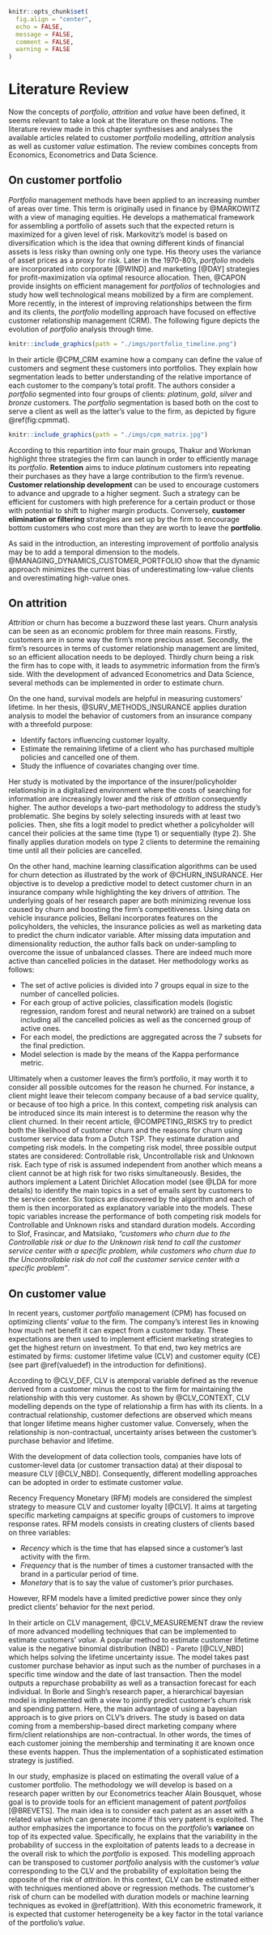 ```r
knitr::opts_chunk$set(
  fig.align = "center", 
  echo = FALSE, 
  message = FALSE, 
  comment = FALSE, 
  warning = FALSE
)
```

# Literature Review {#literature}

Now the concepts of *portfolio*, *attrition* and *value* have been defined, it seems relevant to take a look at the literature on these notions. The literature review made in this chapter synthesises and analyses the available articles related to customer *portfolio* modelling, *attrition* analysis as well as customer *value* estimation. The review combines concepts from Economics, Econometrics and Data Science. 

## On customer portfolio {#portfolio}

*Portfolio* management methods have been applied to an increasing number of areas over time. This term is originally used in finance by @MARKOWITZ with a view of managing equities. He develops a mathematical framework for assembling a portfolio of assets such that the expected return is maximized for a given level of risk. Markovitz's model is based on diversification which is the idea that owning different kinds of financial assets is less risky than owning only one type. His theory uses the variance of asset prices as a proxy for risk. Later in the 1970-80's, *portfolio* models are incorporated into corporate [@WIND] and marketing [@DAY] strategies for profit-maximization via optimal resource allocation. Then, @CAPON provide insights on efficient management for *portfolios* of technologies and study how well technological means mobilized by a firm are complement. More recently, in the interest of improving relationships between the firm and its clients, the *portfolio* modelling approach have focused on effective customer relationship management (CRM).  The following figure depicts the evolution of *portfolio* analysis through time.

```r
knitr::include_graphics(path = "./imgs/portfolio_timeline.png")
```

In their article @CPM_CRM examine how a company can define the
value of customers and segment these customers into portfolios. They explain how segmentation leads to better understanding of the relative importance of each customer to the company's total profit. The authors consider a *portfolio* segmented into four groups of clients: *platinum*, *gold*, *silver* and *bronze* customers. The *portfolio* segmentation is based both on the cost to serve a client as well as the latter's value to the firm, as depicted by figure \@ref(fig:cpmmat). 

```r
knitr::include_graphics(path = "./imgs/cpm_matrix.jpg")
```

According to this repartition into four main groups, Thakur and Workman highlight three strategies the firm can launch in order to efficiently manage its *portfolio*. **Retention** aims to induce *platinum* customers into repeating their purchases as they have a large contribution to the firm's revenue. **Customer relationship development** can be used to encourage customers to advance and upgrade to a higher segment. Such a strategy can be efficient for customers with high preference for a certain product or those with potential to shift to higher margin products. Conversely, **customer elimination or filtering** strategies are set up by the firm to encourage bottom customers who cost more than they are worth to leave the **portfolio**.

As said in the introduction, an interesting improvement of portfolio analysis may be to add a temporal dimension to the models. @MANAGING_DYNAMICS_CUSTOMER_PORTFOLIO show that the dynamic approach minimizes the current bias of underestimating low-value clients and overestimating high-value ones.


## On attrition {#attrition}

*Attrition* or churn has become a buzzword these last years. Churn analysis can be seen as an economic problem for three main reasons. Firstly, customers are in some way the firm's more precious asset. Secondly, the firm's resources in terms of customer relationship management are limited, so an efficient allocation needs to be deployed. Thirdly churn being a risk the firm has to cope with, it leads to asymmetric information from the firm's side. With the development of advanced Econometrics and Data Science, several methods can be implemented in order to estimate churn. 

On the one hand, survival models are helpful in measuring customers' lifetime. In her thesis, @SURV_METHODS_INSURANCE applies duration analysis to model the behavior of customers from an insurance company with a threefold purpose: 

- Identify factors influencing customer loyalty. 
- Estimate the remaining lifetime of a client who has purchased multiple policies and cancelled one of them. 
- Study the influence of covariates changing over time.

Her study is motivated by the importance of the insurer/policyholder relationship in a digitalized environment where the costs of searching for information are increasingly lower and the risk of *attrition* consequently higher. The author develops a two-part methodology to address the study's problematic. She begins by solely selecting insureds with at least two policies. Then, she fits a logit model to predict whether a policyholder will cancel their policies at the same time (type 1) or sequentially (type 2). She finally applies duration models on type 2 clients to determine the remaining time until all their policies are cancelled.

On the other hand, machine learning classification algorithms can be used for churn detection as illustrated by the work of @CHURN_INSURANCE. Her objective is to develop a predictive model to detect customer churn in an insurance company while highlighting the key drivers of *attrition*. The underlying goals of her research paper are both minimizing revenue loss caused by churn and boosting the firm's competitiveness. Using data on vehicle insurance policies, Bellani incorporates features on the policyholders, the vehicles, the insurance policies as well as marketing data to predict the churn indicator variable. After missing data imputation and dimensionality reduction, the author falls back on under-sampling to overcome the issue of unbalanced classes. There are indeed much more active than cancelled policies in the dataset. Her methodology works as follows: 

- The set of active policies is divided into 7 groups equal in size to the number of cancelled policies.
- For each group of active policies, classification models (logistic regression, random forest and neural network) are trained on a subset including all the cancelled policies as well as the concerned group of active ones. 
- For each model, the predictions are aggregated across the 7 subsets for the final prediction.
- Model selection is made by the means of the Kappa performance metric.


Ultimately when a customer leaves the firm's portfolio, it may worth it to consider all possible outcomes for the reason he churned. For instance, a client might leave their telecom company because of a bad service quality, or because of too high a price. In this context, competing risk analysis can be introduced since its main interest is to determine the reason why the client churned. In their recent article, @COMPETING_RISKS try to predict both the likelihood of customer churn and the reasons for churn using customer service data from a Dutch TSP. They estimate duration and competing risk models. In the competing risk model, three possible output states are considered: Controllable risk, Uncontrollable risk and Unknown risk. Each type of risk is assumed independent from another which means a client cannot be at high risk for two risks simultaneously. Besides, the authors implement a Latent Dirichlet Allocation model (see @LDA for more details) to identify the main topics in a set of emails sent by customers to the service center. Six topics are discovered by the algorithm and each of them is then incorporated as explanatory variable into the models. These topic variables increase the performance of both competing risk models for Controllable and Unknown risks and standard duration models. According to Slof, Frasincar, and Matsiiako, *"customers who churn due to the Controllable risk or due to the Unknown risk tend to call the customer service center with a specific problem, while customers who churn due to the Uncontrollable risk do not call the customer service center with a specific problem"*. 

## On customer value {#value}

In recent years, customer *portfolio* management (CPM) has focused on optimizing clients' *value* to the firm. The company's interest lies in knowing how much net benefit it can expect from a customer today. These expectations are then used to implement efficient marketing strategies to get the highest return on investment. To that end, two key metrics are estimated by firms: customer lifetime value (CLV) and customer equity (CE) (see part \@ref(valuedef) in the introduction for definitions).

According to @CLV_DEF, CLV is atemporal variable defined as the revenue derived from a customer minus the cost to the firm for maintaining the relationship with this very customer. As shown by @CLV_CONTEXT, CLV modelling depends on the type of relationship a firm has with its clients. In a contractual relationship, customer defections are observed which means that longer lifetime means higher customer value. Conversely, when the relationship is non-contractual, uncertainty arises between the customer's purchase behavior and lifetime.

With the development of data collection tools, companies have lots of customer-level data (or customer transaction data) at their disposal to measure CLV [@CLV_NBD]. Consequently, different modelling approaches can be adopted in order to estimate customer *value.*

Recency Frequency Monetary (RFM) models are considered the simplest strategy to measure CLV and customer loyalty [@CLV]. It aims at targeting specific marketing campaigns at specific groups of customers to improve response rates. RFM models consists in creating clusters of clients based on three variables: 

- *Recency* which is the time that has elapsed since a customer’s last activity with the firm.
- *Frequency* that is the number of times a customer transacted with the brand in a particular period of time.
- *Monetary* that is to say the value of customer's prior purchases. 

However, RFM models have a limited predictive power since they only predict clients' behavior for the next period. 

In their article on CLV management, @CLV_MEASUREMENT draw the review of more advanced modelling techniques that can be implemented to estimate customers' *value.* A popular method to estimate customer lifetime value is the negative binomial distribution (NBD) - Pareto [@CLV_NBD] which helps solving the lifetime uncertainty issue. The model takes past customer purchase behavior as input such as the number of purchases in a specific time window and the date of last transaction. Then the model outputs a repurchase probability as well as a transaction forecast for each individual. In Borle and Singh's research paper, a hierarchical bayesian model is implemented with a view to jointly predict customer's churn risk and spending pattern. Here, the main advantage of using a bayesian approach is to give priors on CLV's drivers. The study is based on data coming from a membership-based direct marketing company where firm/client relationships are non-contractual. In other words, the times of each customer joining the membership and terminating it are known once these events happen. Thus the implementation of a sophisticated estimation strategy is justified. 

In our study, emphasize is placed on estimating the overall value of a customer portfolio. The methodology we will develop is based on a research paper written by our Econometrics teacher Alain Bousquet, whose goal is to provide tools for an efficient management of patent *portfolios* [@BREVETS]. The main idea is to consider each patent as an asset with a related value which can generate income if this very patent is exploited. The author emphasizes the importance to focus on the *portfolio*'s **variance** on top of its expected value. Specifically, he explains that the variability in the probability of success in the exploitation of patents leads to a decrease in the overall risk to which the *portfolio* is exposed.  This modelling approach can be transposed to customer *portfolio* analysis with the customer's *value* corresponding to the CLV and the probability of exploitation being the opposite of the risk of *attrition*. In this context, CLV can be estimated either with techniques mentioned above or regression methods. The customer's risk of churn can be modelled with duration models or machine learning techniques as evoked in \@ref(attrition). With this econometric framework, it is expected that customer heterogeneity be a key factor in the total variance of the portfolio's *value*. 
